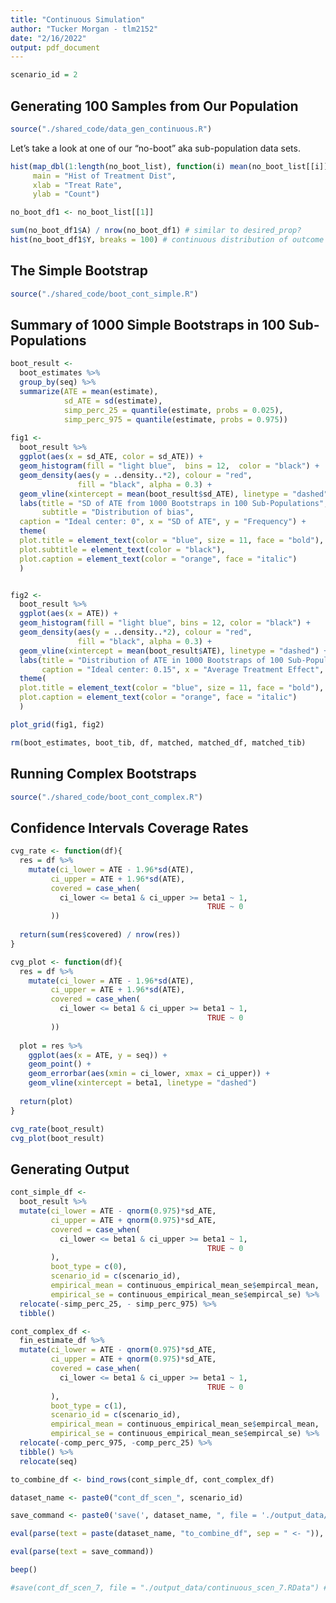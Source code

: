 ```yaml
---
title: "Continuous Simulation"
author: "Tucker Morgan - tlm2152"
date: "2/16/2022"
output: pdf_document
---
```

```r
scenario_id = 2
```

## Generating 100 Samples from Our Population
```r
source("./shared_code/data_gen_continuous.R")
```

Let's take a look at one of our "no-boot" aka sub-population data sets.

```r
hist(map_dbl(1:length(no_boot_list), function(i) mean(no_boot_list[[i]]$A)), 
     main = "Hist of Treatment Dist",
     xlab = "Treat Rate",
     ylab = "Count")
```

```r
no_boot_df1 <- no_boot_list[[1]]

sum(no_boot_df1$A) / nrow(no_boot_df1) # similar to desired_prop?
hist(no_boot_df1$Y, breaks = 100) # continuous distribution of outcome
```

## The Simple Bootstrap

```r
source("./shared_code/boot_cont_simple.R")
```

## Summary of 1000 Simple Bootstraps in 100 Sub-Populations

```r
boot_result <-
  boot_estimates %>%
  group_by(seq) %>%
  summarize(ATE = mean(estimate),
            sd_ATE = sd(estimate),
            simp_perc_25 = quantile(estimate, probs = 0.025),
            simp_perc_975 = quantile(estimate, probs = 0.975))
 
fig1 <-
  boot_result %>%
  ggplot(aes(x = sd_ATE, color = sd_ATE)) +
  geom_histogram(fill = "light blue",  bins = 12,  color = "black") +
  geom_density(aes(y = ..density..*2), colour = "red", 
               fill = "black", alpha = 0.3) + 
  geom_vline(xintercept = mean(boot_result$sd_ATE), linetype = "dashed") + 
  labs(title = "SD of ATE from 1000 Bootstraps in 100 Sub-Populations",
       subtitle = "Distribution of bias",
  caption = "Ideal center: 0", x = "SD of ATE", y = "Frequency") + 
  theme(
  plot.title = element_text(color = "blue", size = 11, face = "bold"),
  plot.subtitle = element_text(color = "black"),
  plot.caption = element_text(color = "orange", face = "italic")
  )


fig2 <- 
  boot_result %>%
  ggplot(aes(x = ATE)) + 
  geom_histogram(fill = "light blue", bins = 12, color = "black") +
  geom_density(aes(y = ..density..*2), colour = "red", 
               fill = "black", alpha = 0.3) + 
  geom_vline(xintercept = mean(boot_result$ATE), linetype = "dashed") +
  labs(title = "Distribution of ATE in 1000 Bootstraps of 100 Sub-Populations", 
       caption = "Ideal center: 0.15", x = "Average Treatment Effect", y = "Frequency") + 
  theme(
  plot.title = element_text(color = "blue", size = 11, face = "bold"),
  plot.caption = element_text(color = "orange", face = "italic")
  )

plot_grid(fig1, fig2)
```

```r
rm(boot_estimates, boot_tib, df, matched, matched_df, matched_tib)
```

## Running Complex Bootstraps
```r
source("./shared_code/boot_cont_complex.R")
```


## Confidence Intervals Coverage Rates

```r
cvg_rate <- function(df){
  res = df %>% 
    mutate(ci_lower = ATE - 1.96*sd(ATE),
         ci_upper = ATE + 1.96*sd(ATE),
         covered = case_when(
           ci_lower <= beta1 & ci_upper >= beta1 ~ 1,
                                            TRUE ~ 0
         ))
  
  return(sum(res$covered) / nrow(res))
}

cvg_plot <- function(df){
  res = df %>% 
    mutate(ci_lower = ATE - 1.96*sd(ATE),
         ci_upper = ATE + 1.96*sd(ATE),
         covered = case_when(
           ci_lower <= beta1 & ci_upper >= beta1 ~ 1,
                                            TRUE ~ 0
         ))
  
  plot = res %>% 
    ggplot(aes(x = ATE, y = seq)) +
    geom_point() +
    geom_errorbar(aes(xmin = ci_lower, xmax = ci_upper)) +
    geom_vline(xintercept = beta1, linetype = "dashed")
  
  return(plot)
}

cvg_rate(boot_result)
cvg_plot(boot_result)
```

## Generating Output

```r
cont_simple_df <- 
  boot_result %>% 
  mutate(ci_lower = ATE - qnorm(0.975)*sd_ATE,
         ci_upper = ATE + qnorm(0.975)*sd_ATE,
         covered = case_when(
           ci_lower <= beta1 & ci_upper >= beta1 ~ 1,
                                            TRUE ~ 0
         ),
         boot_type = c(0),
         scenario_id = c(scenario_id), 
         empirical_mean = continuous_empirical_mean_se$empircal_mean,
         empirical_se = continuous_empirical_mean_se$empircal_se) %>% 
  relocate(-simp_perc_25, - simp_perc_975) %>% 
  tibble()

cont_complex_df <- 
  fin_estimate_df %>% 
  mutate(ci_lower = ATE - qnorm(0.975)*sd_ATE,
         ci_upper = ATE + qnorm(0.975)*sd_ATE,
         covered = case_when(
           ci_lower <= beta1 & ci_upper >= beta1 ~ 1,
                                            TRUE ~ 0
         ),
         boot_type = c(1),
         scenario_id = c(scenario_id), 
         empirical_mean = continuous_empirical_mean_se$empircal_mean,
         empirical_se = continuous_empirical_mean_se$empircal_se) %>% 
  relocate(-comp_perc_975, -comp_perc_25) %>% 
  tibble() %>% 
  relocate(seq)

to_combine_df <- bind_rows(cont_simple_df, cont_complex_df)

dataset_name <- paste0("cont_df_scen_", scenario_id)

save_command <- paste0('save(', dataset_name, ", file = './output_data/", dataset_name, ".RData')")

eval(parse(text = paste(dataset_name, "to_combine_df", sep = " <- ")), envir = .GlobalEnv)

eval(parse(text = save_command))

beep()

#save(cont_df_scen_7, file = "./output_data/continuous_scen_7.RData") # change object name and file name each run
```

